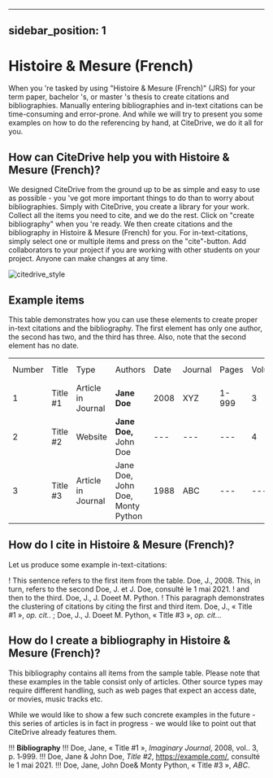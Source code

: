 
---
sidebar_position: 1
---

# Histoire & Mesure (French)

When you 're tasked by using "Histoire & Mesure (French)" (JRS) for your term paper, bachelor 's, or master 's thesis to create citations and bibliographies.
Manually entering bibliographies and in-text citations can be time-consuming and error-prone. And while we will try to present you some examples on how to do the referencing by hand, at CiteDrive, we do it all for you.

<!---
## About  Histoire & Mesure (French)

* Title: Histoire & Mesure (French)
* Short Title (Id): JRS)
* Authors: Histoire & Mesure (French)
* Download: Histoire & Mesure (French)
 --->

## How can CiteDrive help you with Histoire & Mesure (French)?

We designed CiteDrive from the ground up to be as simple and easy to use as possible - you 've got more important things to do than to worry about bibliographies. Simply with CiteDrive, you create a library for your work. Collect all the items you need to cite, and we do the rest. Click on "create bibliography" when you 're ready. We then create citations and the bibliography in Histoire & Mesure (French) for you. For in-text-citations, simply select one or multiple items and press on the "cite"-button. Add collaborators to your project if you are working with other students on your project. Anyone can make changes at any time.


![citedrive_style](images/histoire-and-mesure-french.svg "Choose Histoire & Mesure (French) in the CiteDrive App")


## Example items

This table demonstrates how you can use these elements to create proper in-text citations and the bibliography. The first element has only one author, the second has two, and the third has three. Also, note that the second element has no date.


<table>
  <tr>
   <td>Number
   </td>
   <td>Title
   </td>
   <td>Type
   </td>
   <td>Authors
   </td>
   <td>Date
   </td>
   <td>Journal
   </td>
   <td>Pages
   </td>
   <td>Volume
   </td>
   <td>Issue
   </td>
   <td>Access Date
   </td>
  </tr>
  <tr>
   <td>1
   </td>
   <td>Title #1
   </td>
   <td>Article in Journal
   </td>
   <td><strong>Jane Doe</strong>
   </td>
   <td>2008
   </td>
   <td>XYZ
   </td>
   <td>1-999
   </td>
   <td>3
   </td>
   <td>2
   </td>
   <td>--
   </td>
  </tr>
  <tr>
   <td>
2
   </td>
   <td>Title #2
   </td>
   <td>Website
   </td>
   <td><strong>Jane Doe, </strong>John Doe
   </td>
   <td>---
   </td>
   <td>---
   </td>
   <td>---
   </td>
   <td>4
   </td>
   <td>---
   </td>
   <td>2020-05-01
   </td>
  </tr>
  <tr>
   <td>3
   </td>
   <td>Title #3
   </td>
   <td>Article in Journal
   </td>
   <td>Jane Doe, John Doe, Monty Python
   </td>
   <td>1988
   </td>
   <td>ABC
   </td>
   <td>---
   </td>
   <td>---
   </td>
   <td>16
   </td>
   <td>---
   </td>
  </tr>
</table>



## How do I cite in  Histoire & Mesure (French)?

Let us produce some example in-text-citations:

! This sentence refers to the first item from the table. Doe, J., 2008. This, in turn, refers to the second Doe, J. et J. Doe,  consulté le  1 mai 2021.
! and then to the third.  Doe, J., J. Doeet M. Python.
! This paragraph demonstrates the clustering of citations by citing the first and third item. Doe, J., « Title #1 », <i>op. cit.</i>. ; Doe, J., J. Doeet M. Python, « Title #3 », <i>op. cit.</i>..



## How do I create a bibliography in Histoire & Mesure (French)?

This bibliography contains all items from the sample table. Please note that these examples in the table consist only of articles. Other source types may require different handling, such as web pages that expect an access date, or movies, music tracks etc.

While we would like to show a few such concrete examples in the future - this series of articles is in fact in progress - we would like to point out that CiteDrive already features them.


!!! **Bibliography**
!!! Doe, Jane, « Title #1 », <i>Imaginary Journal</i>, 2008, vol.. 3, p. 1‑999.
!!! Doe, Jane &amp; John  Doe, <i>Title #2</i>, <u>https://example.com/</u>,  consulté le  1 mai 2021.
!!! Doe, Jane, John Doe&amp; Monty Python, « Title #3 », <i>ABC</i>.


```
        